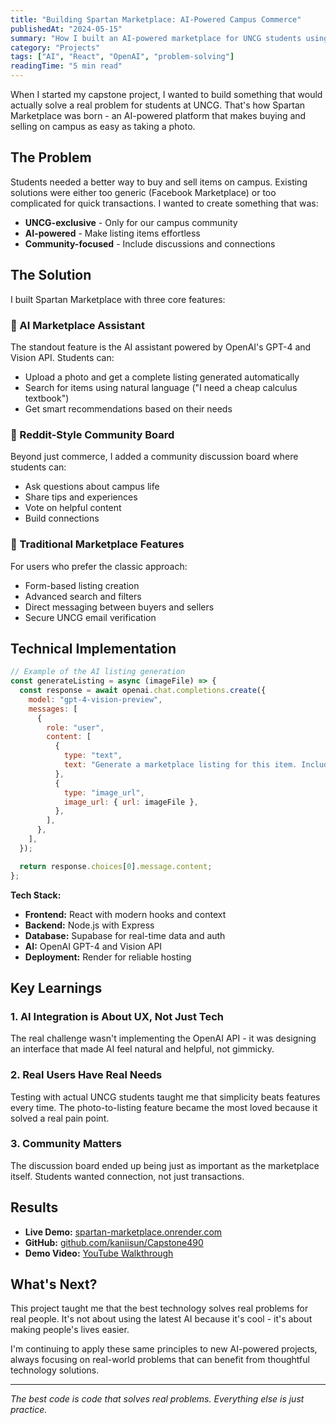 ```yaml
---
title: "Building Spartan Marketplace: AI-Powered Campus Commerce"
publishedAt: "2024-05-15"
summary: "How I built an AI-powered marketplace for UNCG students using OpenAI's GPT-4 and Vision API, and what I learned about solving real problems."
category: "Projects"
tags: ["AI", "React", "OpenAI", "problem-solving"]
readingTime: "5 min read"
---
```


When I started my capstone project, I wanted to build something that would actually solve a real problem for students at UNCG. That's how Spartan Marketplace was born - an AI-powered platform that makes buying and selling on campus as easy as taking a photo.

## The Problem

Students needed a better way to buy and sell items on campus. Existing solutions were either too generic (Facebook Marketplace) or too complicated for quick transactions. I wanted to create something that was:

- **UNCG-exclusive** - Only for our campus community
- **AI-powered** - Make listing items effortless
- **Community-focused** - Include discussions and connections

## The Solution

I built Spartan Marketplace with three core features:

### 🤖 AI Marketplace Assistant

The standout feature is the AI assistant powered by OpenAI's GPT-4 and Vision API. Students can:

- Upload a photo and get a complete listing generated automatically
- Search for items using natural language ("I need a cheap calculus textbook")
- Get smart recommendations based on their needs

### 💬 Reddit-Style Community Board

Beyond just commerce, I added a community discussion board where students can:

- Ask questions about campus life
- Share tips and experiences
- Vote on helpful content
- Build connections

### 🛒 Traditional Marketplace Features

For users who prefer the classic approach:

- Form-based listing creation
- Advanced search and filters
- Direct messaging between buyers and sellers
- Secure UNCG email verification

## Technical Implementation

```javascript
// Example of the AI listing generation
const generateListing = async (imageFile) => {
  const response = await openai.chat.completions.create({
    model: "gpt-4-vision-preview",
    messages: [
      {
        role: "user",
        content: [
          {
            type: "text",
            text: "Generate a marketplace listing for this item. Include title, description, and suggested price.",
          },
          {
            type: "image_url",
            image_url: { url: imageFile },
          },
        ],
      },
    ],
  });

  return response.choices[0].message.content;
};
```

**Tech Stack:**

- **Frontend:** React with modern hooks and context
- **Backend:** Node.js with Express
- **Database:** Supabase for real-time data and auth
- **AI:** OpenAI GPT-4 and Vision API
- **Deployment:** Render for reliable hosting

## Key Learnings

### 1. AI Integration is About UX, Not Just Tech

The real challenge wasn't implementing the OpenAI API - it was designing an interface that made AI feel natural and helpful, not gimmicky.

### 2. Real Users Have Real Needs

Testing with actual UNCG students taught me that simplicity beats features every time. The photo-to-listing feature became the most loved because it solved a real pain point.

### 3. Community Matters

The discussion board ended up being just as important as the marketplace itself. Students wanted connection, not just transactions.

## Results

- **Live Demo:** [spartan-marketplace.onrender.com](https://spartan-marketplace.onrender.com)
- **GitHub:** [github.com/kaniisun/Capstone490](https://github.com/kaniisun/Capstone490)
- **Demo Video:** [YouTube Walkthrough](https://www.youtube.com/watch?v=5FPOsDh9m3A)

## What's Next?

This project taught me that the best technology solves real problems for real people. It's not about using the latest AI because it's cool - it's about making people's lives easier.

I'm continuing to apply these same principles to new AI-powered projects, always focusing on real-world problems that can benefit from thoughtful technology solutions.

---

_The best code is code that solves real problems. Everything else is just practice._
